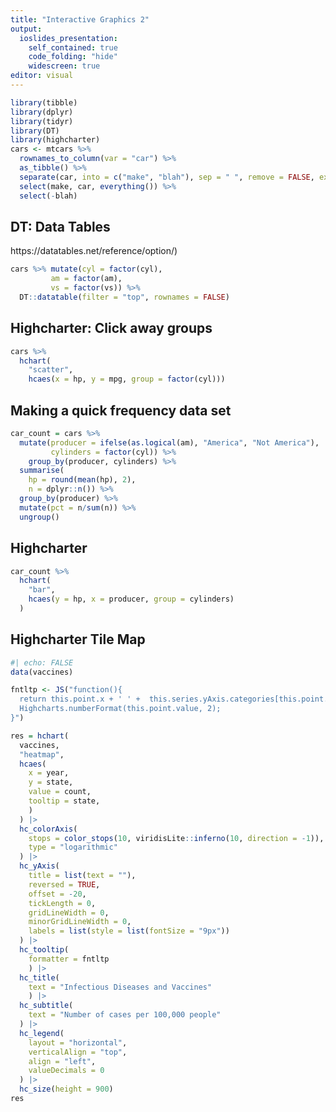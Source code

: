 ```yaml
---
title: "Interactive Graphics 2"
output: 
  ioslides_presentation:
    self_contained: true
    code_folding: "hide"
    widescreen: true
editor: visual
---
```


```r
library(tibble)
library(dplyr)
library(tidyr)
library(DT)
library(highcharter)
cars <- mtcars %>% 
  rownames_to_column(var = "car") %>% 
  as_tibble() %>% 
  separate(car, into = c("make", "blah"), sep = " ", remove = FALSE, extra = "merge") %>% 
  select(make, car, everything()) %>% 
  select(-blah)
```

## DT: Data Tables

https://datatables.net/reference/option/)

```r
cars %>% mutate(cyl = factor(cyl),
         am = factor(am),
         vs = factor(vs)) %>%  
  DT::datatable(filter = "top", rownames = FALSE)
```


## Highcharter: Click away groups

```r
cars %>% 
  hchart(
    "scatter",
    hcaes(x = hp, y = mpg, group = factor(cyl)))
```

## Making a quick frequency data set

```r
car_count = cars %>% 
  mutate(producer = ifelse(as.logical(am), "America", "Not America"),
         cylinders = factor(cyl)) %>%   
    group_by(producer, cylinders) %>% 
  summarise(
    hp = round(mean(hp), 2),
    n = dplyr::n()) %>% 
  group_by(producer) %>% 
  mutate(pct = n/sum(n)) %>% 
  ungroup()
```

## Highcharter

```r
car_count %>% 
  hchart(
    "bar",
    hcaes(y = hp, x = producer, group = cylinders)
  )
```

## Highcharter Tile Map

```r
#| echo: FALSE
data(vaccines)

fntltp <- JS("function(){
  return this.point.x + ' ' +  this.series.yAxis.categories[this.point.y] + ': ' +
  Highcharts.numberFormat(this.point.value, 2);
}")

res = hchart(
  vaccines, 
  "heatmap", 
  hcaes(
    x = year,
    y = state, 
    value = count, 
    tooltip = state,
    )
  ) |>
  hc_colorAxis(
    stops = color_stops(10, viridisLite::inferno(10, direction = -1)),
    type = "logarithmic"
  ) |>
  hc_yAxis(
    title = list(text = ""),
    reversed = TRUE, 
    offset = -20,
    tickLength = 0,
    gridLineWidth = 0, 
    minorGridLineWidth = 0,
    labels = list(style = list(fontSize = "9px"))
  ) |>
  hc_tooltip(
    formatter = fntltp
    ) |>
  hc_title(
    text = "Infectious Diseases and Vaccines"
    ) |>
  hc_subtitle(
    text = "Number of cases per 100,000 people"
  ) |> 
  hc_legend(
    layout = "horizontal",
    verticalAlign = "top",
    align = "left",
    valueDecimals = 0
  ) |>
  hc_size(height = 900)
res
```
